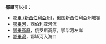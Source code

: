 '''鄂畢'''可以指：

*[[鄂畢_(新西伯利亞州)|鄂畢 (新西伯利亞州)]]，俄国新西伯利亞州城镇
*[[鄂畢河|鄂畢河]]，西伯利亚河流
*[[鄂畢高原|鄂畢高原]]，俄罗斯高原，鄂毕河左岸
*[[鄂畢灣|鄂畢灣]]，鄂毕河入海口

{{Disambig|Cat=二字消歧义}}